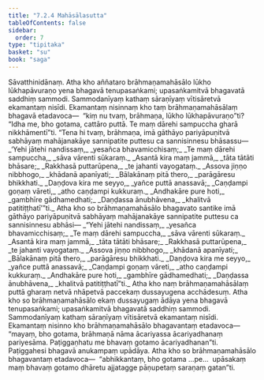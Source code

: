 ```yaml
---
title: "7.2.4 Mahāsālasutta"
tableOfContents: false
sidebar:
  order: 7
type: "tipitaka"
basket: "su"
book: "saga"
---
```



<DynamicBreadcrumb />

<Division number="200" book="saga">

<Paragraph number="1247" book="saga">
Sāvatthinidānaṃ. Atha kho aññataro brāhmaṇamahāsālo lūkho lūkhapāvuraṇo yena bhagavā tenupasaṅkami; upasaṅkamitvā bhagavatā saddhiṃ sammodi. Sammodanīyaṃ kathaṃ sāraṇīyaṃ vītisāretvā ekamantaṃ nisīdi. Ekamantaṃ nisinnaṃ kho taṃ brāhmaṇamahāsālaṃ bhagavā etadavoca—  “kiṃ nu tvaṃ, brāhmaṇa, lūkho lūkhapāvuraṇo”ti? “Idha me, bho gotama, cattāro puttā. Te maṃ dārehi sampuccha gharā nikkhāmentī”ti. “Tena hi tvaṃ, brāhmaṇa, imā gāthāyo pariyāpuṇitvā sabhāyaṃ mahājanakāye sannipatite puttesu ca sannisinnesu bhāsassu—
</Paragraph>

<Paragraph number="1248" type="verses" book="saga">
_‘Yehi jātehi nandissaṃ,_  
_yesañca bhavamicchisaṃ;_  
_Te maṃ dārehi sampuccha,_  
_sāva vārenti sūkaraṃ._  

</Paragraph>

<Paragraph number="1249" type="verses" book="saga">
_Asantā kira maṃ jammā,_  
_tāta tātāti bhāsare;_  
_Rakkhasā puttarūpena,_  
_te jahanti vayogataṃ._  

</Paragraph>

<Paragraph number="1250" type="verses" book="saga">
_Assova jiṇṇo nibbhogo,_  
_khādanā apanīyati;_  
_Bālakānaṃ pitā thero,_  
_parāgāresu bhikkhati._  

</Paragraph>

<Paragraph number="1251" type="verses" book="saga">
_Daṇḍova kira me seyyo,_  
_yañce puttā anassavā;_  
_Caṇḍampi goṇaṃ vāreti,_  
_atho caṇḍampi kukkuraṃ._  

</Paragraph>

<Paragraph number="1252" type="verses" book="saga">
_Andhakāre pure hoti,_  
_gambhīre gādhamedhati;_  
_Daṇḍassa ānubhāvena,_  
_khalitvā patitiṭṭhatī’”ti._  

</Paragraph>

<Paragraph number="1253" book="saga">
Atha kho so brāhmaṇamahāsālo bhagavato santike imā gāthāyo pariyāpuṇitvā sabhāyaṃ mahājanakāye sannipatite puttesu ca sannisinnesu abhāsi—
</Paragraph>

<Paragraph number="1254" type="verses" book="saga">
_“Yehi jātehi nandissaṃ,_  
_yesañca bhavamicchisaṃ;_  
_Te maṃ dārehi sampuccha,_  
_sāva vārenti sūkaraṃ._  

</Paragraph>

<Paragraph number="1255" type="verses" book="saga">
_Asantā kira maṃ jammā,_  
_tāta tātāti bhāsare;_  
_Rakkhasā puttarūpena,_  
_te jahanti vayogataṃ._  

</Paragraph>

<Paragraph number="1256" type="verses" book="saga">
_Assova jiṇṇo nibbhogo,_  
_khādanā apanīyati;_  
_Bālakānaṃ pitā thero,_  
_parāgāresu bhikkhati._  

</Paragraph>

<Paragraph number="1257" type="verses" book="saga">
_Daṇḍova kira me seyyo,_  
_yañce puttā anassavā;_  
_Caṇḍampi goṇaṃ vāreti,_  
_atho caṇḍampi kukkuraṃ._  

</Paragraph>

<Paragraph number="1258" type="verses" book="saga">
_Andhakāre pure hoti,_  
_gambhīre gādhamedhati;_  
_Daṇḍassa ānubhāvena,_  
_khalitvā patitiṭṭhatī”ti._  

</Paragraph>

<Paragraph number="1259" book="saga">
Atha kho naṃ brāhmaṇamahāsālaṃ puttā gharaṃ netvā nhāpetvā paccekaṃ dussayugena acchādesuṃ. Atha kho so brāhmaṇamahāsālo ekaṃ dussayugaṃ ādāya yena bhagavā tenupasaṅkami; upasaṅkamitvā bhagavatā saddhiṃ sammodi. Sammodanīyaṃ kathaṃ sāraṇīyaṃ vītisāretvā ekamantaṃ nisīdi. Ekamantaṃ nisinno kho brāhmaṇamahāsālo bhagavantaṃ etadavoca—  “mayaṃ, bho gotama, brāhmaṇā nāma ācariyassa ācariyadhanaṃ pariyesāma. Paṭiggaṇhatu me bhavaṃ gotamo ācariyadhanan”ti. Paṭiggahesi bhagavā anukampaṃ upādāya. Atha kho so brāhmaṇamahāsālo bhagavantaṃ etadavoca—  “abhikkantaṃ, bho gotama …pe…  upāsakaṃ maṃ bhavaṃ gotamo dhāretu ajjatagge pāṇupetaṃ saraṇaṃ gatan”ti.
</Paragraph>
</Division>